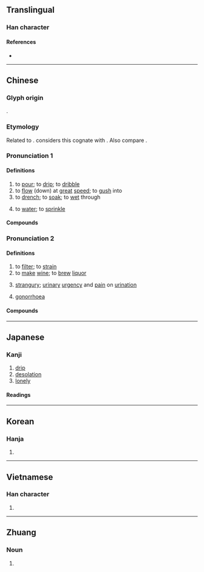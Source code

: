 {{character info/new}}
==Translingual==

===Han character===
{{Han char|rn=85|rad=水|as=08|sn=11|four=34190|canj=EDD|ids=⿰氵林}}

====References====
* {{Han ref|kx=0629.140|dkj=17626|dj=1031.080|hdz=31642.050|uh=6DCB|ud=28107|bh=B24F|bd=45647}}

----

==Chinese==
{{zh-forms}}

===Glyph origin===
{{Han etym}}
{{Han compound|alt1=氵|水|林|ls=psc|c1=s|c2=p|t1=water}}.

===Etymology===
Related to {{och-l|霖|long rain}}. {{zh-ref|Wang (1982)}} considers this cognate with {{och-l|淫|to soak; to drench}}. Also compare {{cog|nan|-}} {{zh-l|啉|tr=lim|to drink}}.

===Pronunciation 1===
{{zh-pron
|m=lín
|c=lam4
|h=pfs=lìm
|md=lìng
|mn=lâm/lîm
|mn_note=lâm - vernacular; lîm - literary
|mn-t=lam5/lim5
|mn-t_note=lam5 - vernacular; lim5 - literary
|w=3lin
|mc=1
|oc=1,1
|cat=v
}}

====Definitions====
{{zh-hanzi}}

# to [[pour]]; to [[drip]]; to [[dribble]] {{gloss|liquid flowing down}}
# to [[flow]] (down) at [[great]] [[speed]]; to [[gush]] into
# to [[drench]]; to [[soak]]; to [[wet]] through
# {{lb|zh|Cantonese|Hakka|Xiang}} to [[water]]; to [[sprinkle]]

====Compounds====
{{zh-der|fold=1|冰淇淋|悲泗淋漓|日晒雨淋|淋巴|淋浴|淋淋|淋淋漓漓|淋溲|淋溼|淋漓|淋漓痛快|淋漓盡致|淋鈴|淋雨|淋零|淋餘土|溼淋淋|狗血淋頭|痛快淋漓|興會淋漓|血淋淋|血肉淋漓|酣嬉淋漓|酣暢淋漓|霜淇淋|頭破血淋|淋水|淋花}}

===Pronunciation 2===
{{zh-pron
|m=淋
|c=lam4
|oc=n,2
|cat=v,n
}}

====Definitions====
{{zh-hanzi}}

# to [[filter]]; to [[strain]]
# to [[make]] [[wine]]; to [[brew]] [[liquor]]
# {{lb|zh|TCM}} [[strangury]]; [[urinary]] [[urgency]] and [[pain]] on [[urination]]
# {{lb|zh|diseases}} [[gonorrhoea]] {{gloss|i.e. “dripping”}}

====Compounds====
{{zh-der|fold=1|過淋|淋病|淋菌|淋證|淋症|淋濾}}

----

==Japanese==

===Kanji===
{{ja-kanji|grade=|rs=水08}}

# [[drip]]
# [[desolation]]
# [[lonely]]

====Readings====
{{ja-readings
|goon=りん
|kanon=りん
|kun=さび-し.い
}}

----

==Korean==

===Hanja===
{{ko-hanja|hangeul=[[림]]>[[임]]|eumhun=|rv=rim>im|mr=rim>im|y=lim>im}}

# {{defn|lang=ko|sort=水08}}

----

==Vietnamese==

===Han character===
{{vi-readings|rs=水08|hanviet=[[lấm]], [[lâm]], [[lầm]], [[lem]], [[rấm]], [[rướm]]}}

# {{defn|lang=vi|sort=水08}}

----

==Zhuang==

===Noun===
{{za-head|noun}}

# {{za-sawndip form of|raemx||water}}